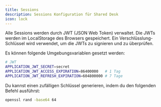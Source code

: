 ```yaml
---
title: Sessions
description: Sessions Konfiguration für Shared Desk
icon: lock
---
```



Alle Sessions werden durch JWT (JSON Web Token) verwaltet. Die JWTs werden im LocalStorage des Browsers gespeichert.
Ein Verschlüsslung-Schlüssel wird verwendet, um die JWTs zu signieren und zu überprüfen.

Es können folgende Umgebungsvariablen gesetzt werden:

```bash
# JWT
APPLICATION_JWT_SECRET=secret
APPLICATION_JWT_ACCESS_EXPIRATION=86400000   # 1 Tag
APPLICATION_JWT_REFRESH_EXPIRATION=604800000 # 7 Tage
```
Du kannst einen zufälligen Schlüssel generieren, indem du den folgenden Befehl ausführst:

```bash
openssl rand -base64 64
```
